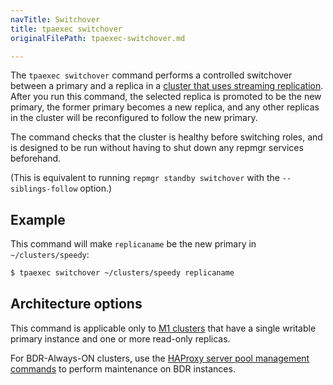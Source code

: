 ```yaml
---
navTitle: Switchover
title: tpaexec switchover
originalFilePath: tpaexec-switchover.md

---
```


The `tpaexec switchover` command performs a controlled switchover
between a primary and a replica in a [cluster that uses streaming
replication](architecture-M1). After you run this command, the
selected replica is promoted to be the new primary, the former primary
becomes a new replica, and any other replicas in the cluster will be
reconfigured to follow the new primary.

The command checks that the cluster is healthy before switching roles,
and is designed to be run without having to shut down any repmgr
services beforehand.

(This is equivalent to running `repmgr standby switchover` with the
`--siblings-follow` option.)

## Example

This command will make `replicaname` be the new primary in
`~/clusters/speedy`:

```bash
$ tpaexec switchover ~/clusters/speedy replicaname
```

## Architecture options

This command is applicable only to [M1 clusters](architecture-M1)
that have a single writable primary instance and one or more read-only
replicas.

For BDR-Always-ON clusters, use the
[HAProxy server pool management commands](tpaexec-server-pool) to
perform maintenance on BDR instances.
